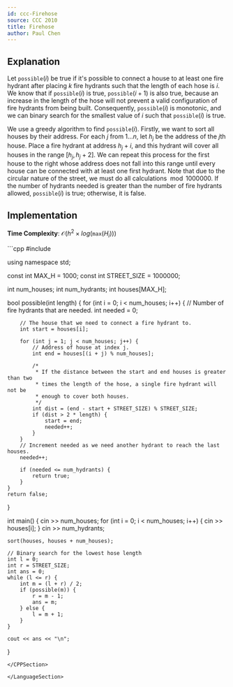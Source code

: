 ```yaml
---
id: ccc-Firehose
source: CCC 2010
title: Firehose
author: Paul Chen
---
```


## Explanation

Let $\texttt{possible}(i)$ be true if it's possible to connect a house to at least one fire hydrant after placing $k$ fire hydrants such that the length of each hose is $i$. We know that if $\texttt{possible}(i)$ is true, $\texttt{possible}(i + 1)$ is also true, because an increase in the length of the hose will not prevent a valid configuration of fire hydrants from being built. Consequently, $\texttt{possible}(i)$ is monotonic, and we can binary search for the smallest value of $i$ such that $\texttt{possible}(i)$ is true.

We use a greedy algorithm to find $\texttt{possible}(i)$. Firstly, we want to sort all houses by their address. For each $j$ from $1...n$, let $h_j$ be the address of the $j$th house. Place a fire hydrant at address $h_j + i$, and this hydrant will cover all houses in the range $[h_j, h_j + 2]$. We can repeat this process for the first house to the right whose address does not fall into this range until every house can be connected with at least one first hydrant. Note that due to the circular nature of the street, we must do all calculations$\mod 1000000$. If the number of hydrants needed is greater than the number of fire hydrants allowed, $\texttt{possible}(i)$ is true; otherwise, it is false.

## Implementation

**Time Complexity**: $\mathcal O(h^2\times log(\texttt{max}(H_i)))$

<LanguageSection>

<CPPSection>
```cpp
#include <bits/stdc++.h>

using namespace std;

const int MAX_H = 1000;
const int STREET_SIZE = 1000000;

int num_houses;
int num_hydrants;
int houses[MAX_H];

bool possible(int length) {
	for (int i = 0; i < num_houses; i++) {
		// Number of fire hydrants that are needed.
		int needed = 0;

		// The house that we need to connect a fire hydrant to.
		int start = houses[i];

		for (int j = 1; j < num_houses; j++) {
			// Address of house at index j.
			int end = houses[(i + j) % num_houses];

			/*
			 * If the distance between the start and end houses is greater than two
			 * times the length of the hose, a single fire hydrant will not be
			 * enough to cover both houses.
			 */
			int dist = (end - start + STREET_SIZE) % STREET_SIZE;
			if (dist > 2 * length) {
				start = end;
				needed++;
			}
		}
		// Increment needed as we need another hydrant to reach the last houses.
		needed++;

		if (needed <= num_hydrants) {
			return true;
		}
	}
	return false;
}

int main() {
	cin >> num_houses;
	for (int i = 0; i < num_houses; i++) {
		cin >> houses[i];
	}
	cin >> num_hydrants;

	sort(houses, houses + num_houses);

	// Binary search for the lowest hose length
	int l = 0;
	int r = STREET_SIZE;
	int ans = 0;
	while (l <= r) {
		int m = (l + r) / 2;
		if (possible(m)) {
			r = m - 1;
			ans = m;
		} else {
			l = m + 1;
		}
	}
	
	cout << ans << "\n";
}
```
</CPPSection>

</LanguageSection>